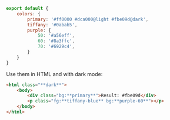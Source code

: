 ```js name=master.css.js
export default {
    colors: {
        primary: '#ff0000 #dca000@light #fbe09d@dark',
        tiffany: '#0abab5',
        purple: {
            50: '#a56eff',
            60: '#8a3ffc',
            70: '#6929c4',
        }
    }
}
```
Use them in HTML and with dark mode:
```html
<html class="**dark**">
    <body>
        <div class="bg:**primary**">Result: #fbe09d</div>
        <p class="fg:**tiffany-blue** bg:**purple-60**"></p>
    </body>
</html>
```